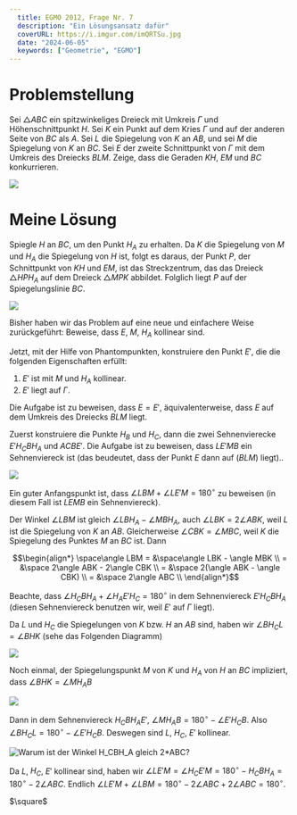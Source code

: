 ```yaml
---
  title: EGMO 2012, Frage Nr. 7
  description: "Ein Lösungsansatz dafür"
  coverURL: https://i.imgur.com/imQRTSu.jpg
  date: "2024-06-05"
  keywords: ["Geometrie", "EGMO"]
---
```


# Problemstellung

Sei $\triangle ABC$ ein spitzwinkeliges Dreieck mit Umkreis $\Gamma$ und Höhenschnittpunkt $H$. Sei $K$ ein Punkt auf dem Kries $\Gamma$ und auf der anderen Seite von $BC$ als $A$. Sei $L$ die Spiegelung von $K$ an $AB$, und sei $M$ die Spiegelung von $K$ an $BC$. Sei $E$ der zweite Schnittpunkt von $\Gamma$ mit dem Umkreis des Dreiecks $BLM$. Zeige, dass die Geraden $KH$, $EM$ und $BC$ konkurrieren.

<Img height={800} width={1200} src="https://i.imgur.com/imQRTSu.jpg" />

# Meine Lösung

Spiegle $H$ an $BC$, um den Punkt $H_A$ zu erhalten. Da $K$ die Spiegelung von $M$ und $H_A$ die Spiegelung von $H$ ist, folgt es daraus, der Punkt $P$, der Schnittpunkt von $KH$ und $EM$, ist das Streckzentrum, das das Dreieck $\triangle HPH_A$ auf dem Dreieck $\triangle MPK$ abbildet. Folglich liegt $P$ auf der Spiegelungslinie $BC$.

<Img
  width={1182}
  height={1636}
  src="https://raw.githubusercontent.com/timthedev07/mathe-auf-deutsch/dev/images/content/20240605/B1.png"
/>

Bisher haben wir das Problem auf eine neue und einfachere Weise zurückgeführt: Beweise, dass $E$, $M$, $H_A$ kollinear sind.

Jetzt, mit der Hilfe von Phantompunkten, konstruiere den Punkt $E'$, die die folgenden Eigenschaften erfüllt:

1. $E'$ ist mit $M$ und $H_A$ kollinear.
2. $E'$ liegt auf $\Gamma$.

Die Aufgabe ist zu beweisen, dass $E = E'$, äquivalenterweise, dass $E$ auf dem Umkreis des Dreiecks $BLM$ liegt.

Zuerst konstruiere die Punkte $H_B$ und $H_C$, dann die zwei Sehnenvierecke $E'H_CBH_A$ und $ACBE'$. Die Aufgabe ist zu beweisen, dass $LE'MB$ ein Sehnenviereck ist (das beudeutet, dass der Punkt $E$ dann auf $(BLM)$ liegt)..

<Img
  width={1182}
  height={1636}
  src="https://raw.githubusercontent.com/timthedev07/mathe-auf-deutsch/dev/images/content/20240605/B2.png"
/>

Ein guter Anfangspunkt ist, dass $\angle LBM + \angle LE'M = 180^\circ$ zu beweisen (in diesem Fall ist $LEMB$ ein Sehnenviereck).

Der Winkel $\angle LBM$ ist gleich $\angle LBH_A - \angle MBH_A$, auch $\angle LBK = 2\angle ABK$, weil $L$ ist die Spiegelung von $K$ an $AB$. Gleicherweise $\angle CBK = \angle MBC$, weil $K$ die Spiegelung des Punktes $M$ an $BC$ ist. Dann

```math
\begin{align*}
\space\angle LBM = &\space\angle LBK - \angle MBK \\
= &\space 2\angle ABK - 2\angle CBK \\
= &\space 2(\angle ABK - \angle CBK) \\
= &\space 2\angle ABC \\
\end{align*}
```

Beachte, dass $\angle H_CBH_A + \angle H_AE'H_C = 180^\circ$ in dem Sehnenviereck $E'H_CBH_A$ (diesen Sehnenviereck benutzen wir, weil $E'$ auf $\Gamma$ liegt).

Da $L$ und $H_C$ die Spiegelungen von $K$ bzw. $H$ an $AB$ sind, haben wir $\angle BH_CL = \angle BHK$ (sehe das Folgenden Diagramm)

<Img
  width={1182}
  height={1636}
  src="https://raw.githubusercontent.com/timthedev07/mathe-auf-deutsch/dev/images/content/20240605/B3.png"
/>

Noch einmal, der Spiegelungspunkt $M$ von $K$ und $H_A$ von $H$ an $BC$ impliziert, dass $\angle BHK = \angle MH_AB$

<Img
  width={1182}
  height={1636}
  src="https://raw.githubusercontent.com/timthedev07/mathe-auf-deutsch/dev/images/content/20240605/B4.png"
/>

Dann in dem Sehnenviereck $H_CBH_AE'$, $\angle MH_AB = 180^\circ - \angle E'H_CB$. Also $\angle BH_CL = 180^\circ - \angle E'H_CB$. Deswegen sind $L$, $H_C$, $E'$ kollinear.

<Img
  width={1182}
  height={1636}
  alt="Warum ist der Winkel H_CBH_A gleich 2*ABC?"
  src="https://raw.githubusercontent.com/timthedev07/mathe-auf-deutsch/dev/images/content/20240605/B5.png"
/>

Da $L$, $H_C$, $E'$ kollinear sind, haben wir $\angle LE'M = \angle H_CE'M = 180^\circ - H_CBH_A = 180^\circ - 2\angle ABC$. Endlich $\angle LE'M + \angle LBM = 180^\circ - 2\angle ABC + 2\angle ABC = 180^\circ$.

<div className="text-right">$\square$</div>
